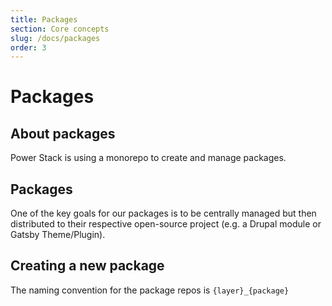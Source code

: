 ```yaml
---
title: Packages
section: Core concepts
slug: /docs/packages
order: 3
---
```


# Packages

## About packages

Power Stack is using a monorepo to create and manage packages.

## Packages

One of the key goals for our packages is to be centrally managed but then distributed to their respective open-source
project (e.g. a Drupal module or Gatsby Theme/Plugin).

## Creating a new package

The naming convention for the package repos is `{layer}_{package}`

